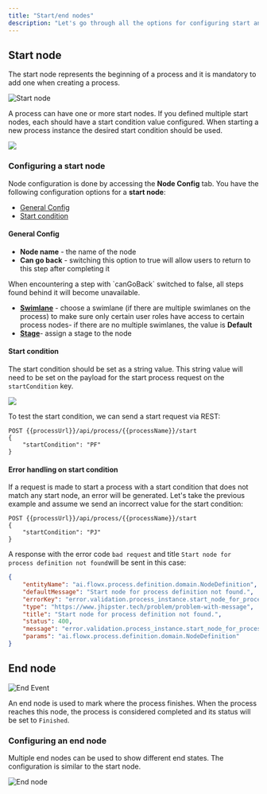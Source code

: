 ```yaml
---
title: "Start/end nodes"
description: "Let's go through all the options for configuring start and end nodes for a process definition."
---
```


## Start node

The start node represents the beginning of a process and it is mandatory to add one when creating a process.

<Frame>

![Start node](https://s3.eu-west-1.amazonaws.com/docx.flowx.ai/building-blocks/node/start_node.png#center)

</Frame>

A process can have one or more start nodes. If you defined multiple start nodes, each should have a start condition value configured. When starting a new process instance the desired start condition should be used.

![](https://s3.eu-west-1.amazonaws.com/docx.flowx.ai/building-blocks/node/start_node_example.png)

### Configuring a start node

Node configuration is done by accessing the **Node Config** tab. You have the following configuration options for a **start node**:

* [General Config](#general-config)
* [Start condition](#start-condition)

#### General Config

* **Node name** - the name of the node
* **Can go back** - switching this option to true will allow users to return to this step after completing it

<Info>
When encountering a step with `canGoBack` switched to false, all steps found behind it will become unavailable.
</Info>

* [**Swimlane**](../../platform-deep-dive/user-roles-management/swimlanes) - choose a swimlane (if there are multiple swimlanes on the process) to make sure only certain user roles have access to certain process nodes- if there are no multiple swimlanes, the value is **Default**
* [**Stage**](../../platform-deep-dive/core-extensions/task-management/using-stages)- assign a stage to the node

#### Start condition

The start condition should be set as a string value. This string value will need to be set on the payload for the start process request on the `startCondition` key.

<Frame>

![](https://s3.eu-west-1.amazonaws.com/docx.flowx.ai/building-blocks/node/start_node_condition.png)

</Frame>

To test the start condition, we can send a start request via REST:

```
POST {{processUrl}}/api/process/{{processName}}/start
{
    "startCondition": "PF"
}
```

#### Error handling on start condition

If a request is made to start a process with a start condition that does not match any start node, an error will be generated. Let's take the previous example and assume we send an incorrect value for the start condition:

```
POST {{processUrl}}/api/process/{{processName}}/start
{
    "startCondition": "PJ"
}
```

A response with the error code `bad request` and title `Start node for process definition not found`will be sent in this case:

```json
{
    "entityName": "ai.flowx.process.definition.domain.NodeDefinition",
    "defaultMessage": "Start node for process definition not found.",
    "errorKey": "error.validation.process_instance.start_node_for_process_def_missing",
    "type": "https://www.jhipster.tech/problem/problem-with-message",
    "title": "Start node for process definition not found.",
    "status": 400,
    "message": "error.validation.process_instance.start_node_for_process_def_missing",
    "params": "ai.flowx.process.definition.domain.NodeDefinition"
}
```

## End node

<Frame>

![End Event](https://s3.eu-west-1.amazonaws.com/docx.flowx.ai/building-blocks/node/end-event.png#center)

</Frame>

An end node is used to mark where the process finishes. When the process reaches this node, the process is considered completed and its status will be set to `Finished`.

### Configuring an end node

Multiple end nodes can be used to show different end states. The configuration is similar to the start node.

![End node](https://s3.eu-west-1.amazonaws.com/docx.flowx.ai/building-blocks/node/end_node.png)